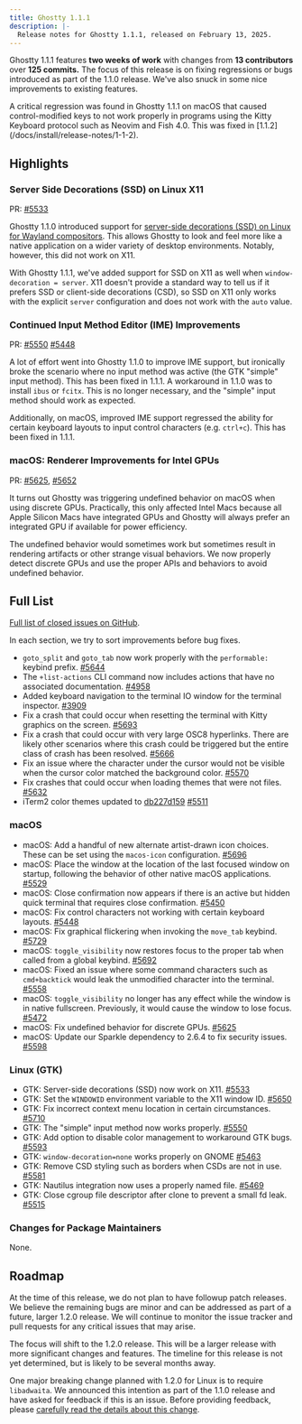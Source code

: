 ```yaml
---
title: Ghostty 1.1.1
description: |-
  Release notes for Ghostty 1.1.1, released on February 13, 2025.
---
```


Ghostty 1.1.1 features **two weeks of work** with changes from
**13 contributors** over **125 commits.** The focus of this release
is on fixing regressions or bugs introduced as part of the 1.1.0
release. We've also snuck in some nice improvements to existing
features.

<Important>
A critical regression was found in Ghostty 1.1.1 on macOS that caused
control-modified keys to not work properly in programs using the Kitty
Keyboard protocol such as Neovim and Fish 4.0. This was fixed in
[1.1.2](/docs/install/release-notes/1-1-2).
</Important>

## Highlights

### Server Side Decorations (SSD) on Linux X11

PR:
[#5533](https://github.com/ghostty-org/ghostty/pull/5533)

Ghostty 1.1.0 introduced support for
[server-side decorations (SSD) on Linux for Wayland compositors](/docs/install/release-notes/1-1-0#server-side-decorations-(ssd)-on-linux).
This allows Ghostty to look and feel
more like a native application on a wider variety of desktop environments.
Notably, however, this did not work on X11.

With Ghostty 1.1.1, we've added support for SSD on X11 as well when
`window-decoration = server`. X11 doesn't provide a standard way to
tell us if it prefers SSD or client-side decorations (CSD), so SSD on
X11 only works with the explicit `server` configuration and does not work
with the `auto` value.

### Continued Input Method Editor (IME) Improvements

PR:
[#5550](https://github.com/ghostty-org/ghostty/pull/5550)
[#5448](https://github.com/ghostty-org/ghostty/pull/5448)

A lot of effort went into Ghostty 1.1.0 to improve IME support, but
ironically broke the scenario where no input method was active (the
GTK "simple" input method). This has been fixed in 1.1.1.
A workaround in 1.1.0 was to install `ibus` or `fcitx`. This is no
longer necessary, and the "simple" input method should work as expected.

Additionally, on macOS, improved IME support regressed the ability for
certain keyboard layouts to input control characters (e.g. `ctrl+c`).
This has been fixed in 1.1.1.

### macOS: Renderer Improvements for Intel GPUs

PR:
[#5625](https://github.com/ghostty-org/ghostty/pull/5625),
[#5652](https://github.com/ghostty-org/ghostty/pull/5652)

It turns out Ghostty was triggering undefined behavior on macOS
when using discrete GPUs. Practically, this only affected Intel Macs because
all Apple Silicon Macs have integrated GPUs and Ghostty will always prefer
an integrated GPU if available for power efficiency.

The undefined behavior would sometimes work but sometimes result in rendering
artifacts or other strange visual behaviors. We now properly detect
discrete GPUs and use the proper APIs and behaviors to avoid undefined
behavior.

## Full List

[Full list of closed issues on GitHub](https://github.com/ghostty-org/ghostty/milestone/4?closed=1).

In each section, we try to sort improvements before bug fixes.

- `goto_split` and `goto_tab` now work properly with the `performable:`
  keybind prefix.
  [#5644](https://github.com/ghostty-org/ghostty/issues/5644)
- The `+list-actions` CLI command now includes actions that have no
  associated documentation.
  [#4958](https://github.com/ghostty-org/ghostty/issues/4958)
- Added keyboard navigation to the terminal IO window for the
  terminal inspector.
  [#3909](https://github.com/ghostty-org/ghostty/issues/3909)
- Fix a crash that could occur when resetting the terminal with
  Kitty graphics on the screen.
  [#5693](https://github.com/ghostty-org/ghostty/issues/5693)
- Fix a crash that could occur with very large OSC8 hyperlinks. There
  are likely other scenarios where this crash could be triggered but
  the entire class of crash has been resolved.
  [#5666](https://github.com/ghostty-org/ghostty/issues/5666)
- Fix an issue where the character under the cursor would not be visible
  when the cursor color matched the background color.
  [#5570](https://github.com/ghostty-org/ghostty/issues/5570)
- Fix crashes that could occur when loading themes that were not files.
  [#5632](https://github.com/ghostty-org/ghostty/issues/5632)
- iTerm2 color themes updated to
  [db227d159](https://github.com/mbadolato/iTerm2-Color-Schemes/tree/db227d159adc265818f2e898da0f70ef8d7b580e)
  [#5511](https://github.com/ghostty-org/ghostty/pull/5511)

### macOS

- macOS: Add a handful of new alternate artist-drawn icon choices.
  These can be set using the `macos-icon` configuration.
  [#5696](https://github.com/ghostty-org/ghostty/issues/5696)
- macOS: Place the window at the location of the last focused window
  on startup, following the behavior of other native macOS applications.
  [#5529](https://github.com/ghostty-org/ghostty/issues/5529)
- macOS: Close confirmation now appears if there is an active but
  hidden quick terminal that requires close confirmation.
  [#5450](https://github.com/ghostty-org/ghostty/issues/5450)
- macOS: Fix control characters not working with certain keyboard layouts.
  [#5448](https://github.com/ghostty-org/ghostty/issues/5448)
- macOS: Fix graphical flickering when invoking the `move_tab` keybind.
  [#5729](https://github.com/ghostty-org/ghostty/issues/5729)
- macOS: `toggle_visibility` now restores focus to the proper tab
  when called from a global keybind.
  [#5692](https://github.com/ghostty-org/ghostty/issues/5692)
- macOS: Fixed an issue where some command characters such as
  `cmd+backtick` would leak the unmodified character into the terminal.
  [#5558](https://github.com/ghostty-org/ghostty/issues/5558)
- macOS: `toggle_visibility` no longer has any effect while the window
  is in native fullscreen. Previously, it would cause the window to
  lose focus.
  [#5472](https://github.com/ghostty-org/ghostty/issues/5472)
- macOS: Fix undefined behavior for discrete GPUs.
  [#5625](https://github.com/ghostty-org/ghostty/issues/5625)
- macOS: Update our Sparkle dependency to 2.6.4 to fix security issues.
  [#5598](https://github.com/ghostty-org/ghostty/issues/5598)

### Linux (GTK)

- GTK: Server-side decorations (SSD) now work on X11.
  [#5533](https://github.com/ghostty-org/ghostty/pull/5533)
- GTK: Set the `WINDOWID` environment variable to the X11 window ID.
  [#5650](https://github.com/ghostty-org/ghostty/issues/5650)
- GTK: Fix incorrect context menu location in certain circumstances.
  [#5710](https://github.com/ghostty-org/ghostty/issues/5710)
- GTK: The "simple" input method now works properly.
  [#5550](https://github.com/ghostty-org/ghostty/pull/5550)
- GTK: Add option to disable color management to workaround GTK bugs.
  [#5593](https://github.com/ghostty-org/ghostty/issues/5593)
- GTK: `window-decoration=none` works properly on GNOME
  [#5463](https://github.com/ghostty-org/ghostty/pull/5463)
- GTK: Remove CSD styling such as borders when CSDs are not
  in use.
  [#5581](https://github.com/ghostty-org/ghostty/issues/5581)
- GTK: Nautilus integration now uses a properly named file.
  [#5469](https://github.com/ghostty-org/ghostty/pull/5469)
- GTK: Close cgroup file descriptor after clone to prevent a
  small fd leak.
  [#5515](https://github.com/ghostty-org/ghostty/issues/5515)

### Changes for Package Maintainers

None.

## Roadmap

At the time of this release, we do not plan to have followup patch releases.
We believe the remaining bugs are minor and can be addressed as part of
a future, larger 1.2.0 release. We will continue to monitor the issue
tracker and pull requests for any critical issues that may arise.

The focus will shift to the 1.2.0 release. This will be a larger release
with more significant changes and features. The timeline for this release
is not yet determined, but is likely to be several months away.

One major breaking change planned with 1.2.0 for Linux is to require
`libadwaita`. We announced this intention as part of the 1.1.0 release
and have asked for feedback if this is an issue. Before providing feedback,
please
[carefully read the details about this change](/docs/install/release-notes/1-1-0#gtk:-forcing-a-dependency-on-libadwaita).
